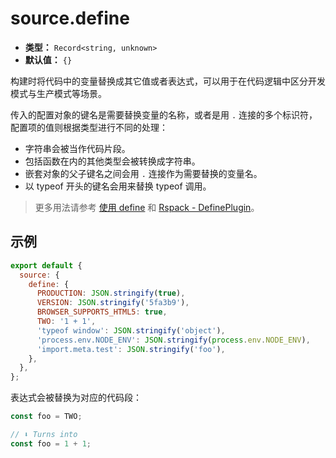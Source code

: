 # source.define

- **类型：** `Record<string, unknown>`
- **默认值：** `{}`

构建时将代码中的变量替换成其它值或者表达式，可以用于在代码逻辑中区分开发模式与生产模式等场景。

传入的配置对象的键名是需要替换变量的名称，或者是用 `.` 连接的多个标识符，配置项的值则根据类型进行不同的处理：

- 字符串会被当作代码片段。
- 包括函数在内的其他类型会被转换成字符串。
- 嵌套对象的父子键名之间会用 `.` 连接作为需要替换的变量名。
- 以 typeof 开头的键名会用来替换 typeof 调用。

> 更多用法请参考 [使用 define](/guide/advanced/env-vars#使用-define) 和 [Rspack - DefinePlugin](https://rspack.rs/zh/plugins/webpack/define-plugin)。

## 示例

```js
export default {
  source: {
    define: {
      PRODUCTION: JSON.stringify(true),
      VERSION: JSON.stringify('5fa3b9'),
      BROWSER_SUPPORTS_HTML5: true,
      TWO: '1 + 1',
      'typeof window': JSON.stringify('object'),
      'process.env.NODE_ENV': JSON.stringify(process.env.NODE_ENV),
      'import.meta.test': JSON.stringify('foo'),
    },
  },
};
```

表达式会被替换为对应的代码段：

```js
const foo = TWO;

// ⬇️ Turns into
const foo = 1 + 1;
```

